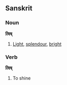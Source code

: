 ==Sanskrit==
===Noun===
'''त्विष्'''

# [[Light]], [[splendour]], [[bright]]
===Verb===
'''त्विष्'''

# To shine